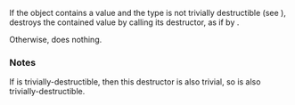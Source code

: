 {{cpp/experimental/optional/title|~optional}}
{{cpp/experimental/optional/navbar}}
{{ddcl | since=libfund_ts |
~optional();
}}

If the object contains a value and the type {{tt|T}} is not trivially destructible (see {{lc|std::is_trivially_destructible}}), destroys the contained value by calling its destructor, as if by {{c|val-&gt;T::~T()}}.

Otherwise, does nothing.

===Notes===
If {{tt|T}} is trivially-destructible, then this destructor is also trivial, so {{tt|optional&lt;T&gt;}} is also trivially-destructible.
